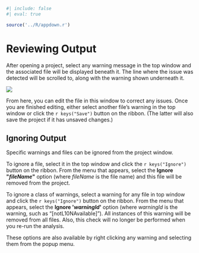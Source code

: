 ```r
#| include: false
#| eval: true

source('../R/appdown.r')
```

# Reviewing Output

After opening a project, select any warning message in the top window and the associated file will be displayed beneath it.
The line where the issue was detected will be scrolled to, along with the warning shown underneath it.

![](../images/main-window.png)

From here, you can edit the file in this window to correct any issues.
Once you are finished editing, either select another file's warning in the top window or click the `r keys("Save")` button on the ribbon.
(The latter will also save the project if it has unsaved changes.)

## Ignoring Output

Specific warnings and files can be ignored from the project window.

To ignore a file, select it in the top window and click the `r keys("Ignore")` button on the ribbon.
From the menu that appears, select the **Ignore \"*fileName*\"** option (where *fileName* is the file name) and this file will be removed from the project.

To ignore a class of warnings, select a warning for any file in top window and click the `r keys("Ignore")` button on the ribbon.
From the menu that appears, select the **Ignore \'*warningId*\'** option (where *warningId* is the warning, such as "[notL10NAvailable]").
All instances of this warning will be removed from all files. Also, this check will no longer be performed when you re-run the analysis.

::: {.notesection data-latex=""}
These options are also available by right clicking any warning and selecting them from the popup menu.
:::
